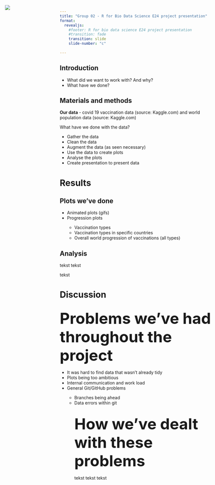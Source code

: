 ```yaml
---
title: "Group 02 - R for Bio Data Science E24 project presentation"
format: 
  revealjs: 
    #footer: R for bio data science E24 project presentation
    #transition: fade
    transition: slide
    slide-number: "c"
    
---
```


## Introduction

- What did we want to work with? And why? 
- What have we done? 

## Materials and methods

**Our data** - covid 19 vaccination data (source: Kaggle.com) and world population data (source: Kaggle.com)

What have we done with the data? 

<ul>
  <li class="fragment zoom-in">Gather the data</li>
  <li class="fragment zoom-in">Clean the data</li>
  <li class="fragment zoom-in">Augment the data (as seen necessary)</li>
  <li class="fragment zoom-in">Use the data to create plots</li>
  <li class="fragment zoom-in">Analyse the plots</li>
  <li class="fragment zoom-in">Create presentation to present data</li>
</ul>



# Results

##
<section>
  <h2>Plots we've done</h2>
  <ul>
    <li class="fragment">Animated plots (gifs) </li>
    <li class="fragment">Progression plots</li>
      <ul>
        <li class="fragment">Vaccination types</li>
        <li class="fragment">Vaccination types in specific countries</li>
        <li class="fragment">Overall world progression of vaccinations (all types)</li>
        <img src="./results/vaccine_progression.png" class="fragment" style="position: absolute; top: 50px; left: 50px;" />
      </ul>
  </ul>
</section>


## Analysis

tekst tekst

tekst

# Discussion
## <span style="font-size: 50px;">Problems we've had throughout the project </span>
<ul>
  <li class="fragment zoom-in">It was hard to find data that wasn't already tidy</li>
  <li class="fragment zoom-in">Plots being too ambitious</li>
  <li class="fragment zoom-in">Internal communication and work load</li>
  <li class="fragment zoom-in">General Git/GitHub problems</li>
   <ul>
      <li class="fragment zoom-in">Branches being ahead</li>
      <li class="fragment zoom-in">Data errors within git</li>
   <ul>
</ul>


## <span style="font-size: 50px;">How we've dealt with these problems </span>


tekst tekst tekst
